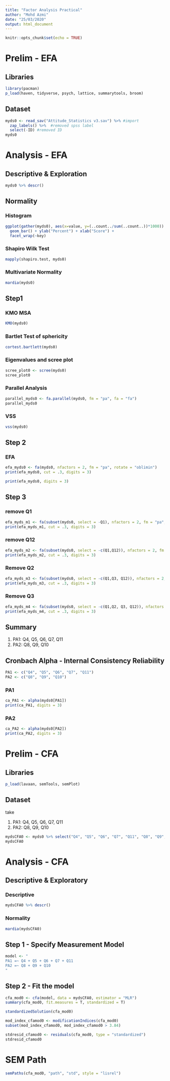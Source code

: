 ```yaml
---
title: "Factor Analysis Practical"
author: "Mohd Azmi"
date: "25/03/2020"
output: html_document
---
```


```r
knitr::opts_chunk$set(echo = TRUE)
```

# Prelim - EFA

## Libraries

```r
library(pacman)
p_load(haven, tidyverse, psych, lattice, summarytools, broom)
```

## Dataset

```r
myds0 <- read_sav("Attitude_Statistics v3.sav") %>% #import
  zap_labels() %>%  #removed spss label
  select(-ID) #removed ID
myds0
```

# Analysis - EFA

## Descriptive & Exploration

```r
myds0 %>% descr()
```

## Normality

### Histogram

```r
ggplot(gather(myds0), aes(x=value, y=(..count../sum(..count..))*1000)) +
  geom_bar() + ylab("Percent") + xlab("Score") +
  facet_wrap(~key)
```

### Shapiro Wilk Test

```r
mapply(shapiro.test, myds0)
```

### Multivariate Normality

```r
mardia(myds0)
```

## Step1

### KMO MSA

```r
KMO(myds0)
```

### Bartlet Test of sphericity

```r
cortest.bartlett(myds0)
```

### Eigenvalues and scree plot

```r
scree_plot0 <- scree(myds0)
scree_plot0
```

### Parallel Analysis

```r
parallel_myds0 <- fa.parallel(myds0, fm = "pa", fa = "fa")
parallel_myds0
```

### VSS

```r
vss(myds0)
```

## Step 2

### EFA

```r
efa_myds0 <- fa(myds0, nfactors = 2, fm = "pa", rotate = "oblimin")
print(efa_myds0, cut = .3, digits = 3)
```

```r
print(efa_myds0, digits = 3)
```

## Step 3

### remove Q1

```r
efa_myds_m1 <- fa(subset(myds0, select = -Q1), nfactors = 2, fm = "pa", rotate = "oblimin")
print(efa_myds_m1, cut = .3, digits = 3)
```

### remove Q12

```r
efa_myds_m2 <- fa(subset(myds0, select = -c(Q1,Q12)), nfactors = 2, fm = "pa", rotate = "oblimin")
print(efa_myds_m2, cut = .3, digits = 3)
```

### Remove Q2

```r
efa_myds_m3 <- fa(subset(myds0, select = -c(Q1,Q3, Q12)), nfactors = 2, fm = "pa", rotate = "oblimin")
print(efa_myds_m3, cut = .3, digits = 3)
```

### Remove Q3

```r
efa_myds_m4 <- fa(subset(myds0, select = -c(Q1,Q2, Q3, Q12)), nfactors = 2, fm = "pa", rotate = "oblimin")
print(efa_myds_m4, cut = .3, digits = 3)
```

## Summary

1. PA1: Q4, Q5, Q6, Q7, Q11
2. PA2: Q8, Q9, Q10

## Cronbach Alpha - Internal Consistency Reliability

```r
PA1 <- c("Q4", "Q5", "Q6", "Q7", "Q11")
PA2 <- c("Q8", "Q9", "Q10")
```


### PA1

```r
ca_PA1 <- alpha(myds0[PA1])
print(ca_PA1, digits = 3)
```


### PA2

```r
ca_PA2 <- alpha(myds0[PA2])
print(ca_PA2, digits = 3)
```


# Prelim - CFA

## Libraries

```r
p_load(lavaan, semTools, semPlot)
```

## Dataset

take 

1. PA1: Q4, Q5, Q6, Q7, Q11
2. PA2: Q8, Q9, Q10

```r
mydsCFA0 <- myds0 %>% select("Q4", "Q5", "Q6", "Q7", "Q11", "Q8", "Q9", "Q10")
mydsCFA0
```

# Analysis - CFA

## Descriptive & Exploratory

### Descriptive

```r
mydsCFA0 %>% descr()
```

### Normality

```r
mardia(mydsCFA0)
```

## Step 1 - Specify Measurement Model

```r
model <- "
PA1 =~ Q4 + Q5 + Q6 + Q7 + Q11
PA2 =~ Q8 + Q9 + Q10
"
```

## Step 2 - Fit the model

```r
cfa_mod0 <- cfa(model, data = mydsCFA0, estimator = "MLR")
summary(cfa_mod0, fit.measures = T, standardized = T)
```

```r
standardizedSolution(cfa_mod0)
```

```r
mod_index_cfamod0 <- modificationIndices(cfa_mod0)
subset(mod_index_cfamod0, mod_index_cfamod0 > 3.84)
```

```r
stdresid_cfamod0 <- residuals(cfa_mod0, type = "standardized")
stdresid_cfamod0
```

# SEM Path

```r
semPaths(cfa_mod0, "path", "std", style = "lisrel")
```

